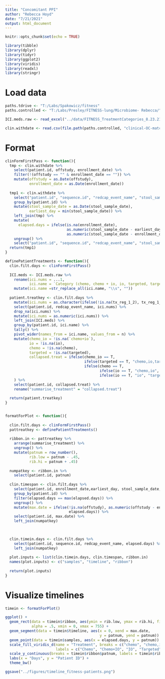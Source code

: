 ```yaml
---
title: "Concomitant PPI"
author: "Rebecca Hoyd"
date: "7/21/2021"
output: html_document
---
```


```r
knitr::opts_chunk$set(echo = TRUE)

library(tibble)
library(dplyr)
library(tidyr)
library(ggplot2)
library(viridis)
library(readxl)
library(stringr)
```


# Load data

```r
paths.tdrive <- "T:/Labs/Spakowicz/fitness"
paths.controlled <- "T:/Labs/Presley/FITNESS-lung/Microbiome- Rebecca/"

ICI.meds.raw <- read_excel("../data/FITNESS_TreatmentCategories_8.23.21.xlsx")

clin.withdate <- read.csv(file.path(paths.controlled, "clinical-OC-matched_resolved.csv"), stringsAsFactors = F)

```

# Format

```r
clinFormFirstPass <- function(){
  tmp <- clin.withdate %>%
    select(patient.id, offstudy, enrollment_date) %>%
    filter(!(offstudy == "" & enrollment_date == "")) %>%
    mutate(offstudy = as.Date(offstudy),
           enrollment_date = as.Date(enrollment_date))
  
  tmp1 <- clin.withdate %>%
    select("patient.id", "sequence.id", "redcap_event_name", "stool_sample_date", contains("tx_reg")) %>%
    group_by(patient.id) %>%
    mutate(stool_sample_date = as.Date(stool_sample_date),
           earliest_day = min(stool_sample_date)) %>%
    left_join(tmp) %>%
    mutate(
      elapsed.days = ifelse(is.na(enrollment_date), 
                            as.numeric(stool_sample_date - earliest_day),
                            as.numeric(stool_sample_date - enrollment_date))) %>%
    ungroup() %>%
    select("patient.id", "sequence.id", "redcap_event_name", "stool_sample_date", "earliest_day", "enrollment_date", "offstudy", "elapsed.days", contains("tx_reg"))
  return(tmp1)
}

definePatientTreatments <- function(){
  clin.filt.days <- clinFormFirstPass()
  
  ICI.meds <- ICI.meds.raw %>%
    rename(ici.nums = ...1,
           ici.name = `Category (chemo, chemo + io, io, targeted, targeted+chemo)`) %>%
    mutate(ici.name =str_replace_all(ici.name, "\\s", ""))
  
  patient.treatkey <- clin.filt.days %>%
    mutate(ici.nums = as.character(ifelse(!is.na(tx_reg_1_2), tx_reg_1_2, tx_reg_1))) %>%
    select(patient.id, redcap_event_name, ici.nums) %>%
    drop_na(ici.nums) %>%
    mutate(ici.nums = as.numeric(ici.nums)) %>%
    left_join(ICI.meds) %>%
    group_by(patient.id, ici.name) %>%
    tally() %>%
    pivot_wider(names_from = ici.name, values_from = n) %>%
    mutate(chemo_io = !is.na(`chemo+io`),
           io = !is.na(io),
           chemo = !is.na(chemo),
           targeted = !is.na(targeted),
           collapsed.treat = ifelse(chemo_io == T,
                                    ifelse(targeted == T, "chemo,io,targeted", "chemo,io"),
                                    ifelse(chemo == T,
                                           ifelse(io == T, "chemo,io", "chemo"),
                                           ifelse(io == T, "io", "targeted")))
    ) %>%
    select(patient.id, collapsed.treat) %>%
    rename("summarise_treatment" = "collapsed.treat")
  
  return(patient.treatkey)
}


formatForPlot <- function(){
  
  clin.filt.days <- clinFormFirstPass()
  pattreatkey <- definePatientTreatments()
  
  ribbon.in <- pattreatkey %>%
    arrange(summarise_treatment) %>%
    ungroup() %>%
    mutate(patnum = row_number(),
           rib.low = patnum - .45,
           rib.hi = patnum + .45)
  
  numpatkey <- ribbon.in %>%
    select(patient.id, patnum)
  
  clin.timespan <- clin.filt.days %>% 
    select(patient.id, enrollment_date,earliest_day, stool_sample_date, offstudy, elapsed.days) %>%
    group_by(patient.id) %>%
    filter(elapsed.days == max(elapsed.days)) %>%
    ungroup() %>%
    mutate(max.date = ifelse(!is.na(offstudy), as.numeric(offstudy - enrollment_date),
                             elapsed.days)) %>%
    select(patient.id, max.date) %>%
    left_join(numpatkey)
  

  
  clin.timein.days <- clin.filt.days %>%
    select(patient.id, sequence.id, redcap_event_name, elapsed.days) %>%
    left_join(numpatkey)
  
  plot.inputs <- list(clin.timein.days, clin.timespan, ribbon.in)
  names(plot.inputs) <- c("samples", "timeline", "ribbon")
  
  return(plot.inputs)
}
```

# Visualize timelines


```r
timein <- formatForPlot()

ggplot() +
  geom_rect(data = timein$ribbon, aes(ymin = rib.low, ymax = rib.hi, fill = summarise_treatment),
            alpha = .5, xmin = 0, xmax = 755) +
  geom_segment(data = timein$timeline, aes(x = 0, xend = max.date, 
                                           y = patnum, yend = patnum)) +
  geom_point(data = timein$samples, aes(x = elapsed.days, y = patnum)) +
  scale_fill_viridis_d(name = "Treatment", breaks = c("chemo", "chemo,io", "io", "targeted"),
                       labels = c("Chemo", "Chemo+IO", "IO", "Targeted")) +
  scale_y_continuous(breaks = timein$ribbon$patnum, labels = timein$ribbon$patient.id) +
  labs(x = "Days", y = "Patient ID") +
  theme_bw()

ggsave("../figures/timeline_fitness-patients.png")
```

